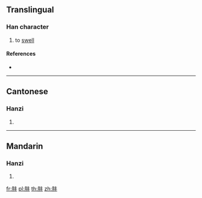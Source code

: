 {{character info/new}}
==Translingual==

===Han character===
{{Han char|rn=130|rad=肉|as=04|sn=8|four=|canj=BQJ}}

# to [[swell]]

====References====
* {{Han ref|kx=0975.090|dkj=29298|dj=1426.200|hdz=32046.110|uh=80A8|ud=32936}}

----

==Cantonese==

===Hanzi===
{{yue-hanzi|jyut=[[pong3]]|y=pong3}}

# {{defn|lang=yue|sort=肉04}}

----

==Mandarin==

===Hanzi===
{{cmn-hanzi|pin=[[pàng]] ([[pang4]])|wg=p'ang<sup>4</sup>}}

# {{defn|lang=cmn|sort=肉04}}

[[fr:肨]]
[[pl:肨]]
[[th:肨]]
[[zh:肨]]